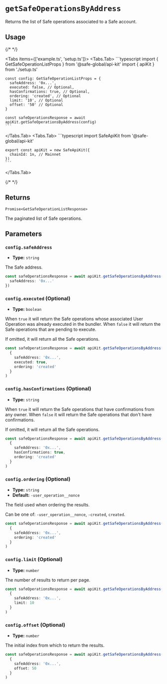 
# `getSafeOperationsByAddress`

Returns the list of Safe operations associated to a Safe account.

## Usage

{/* <!-- vale off --> */}

<Tabs items={['example.ts', 'setup.ts']}>
  <Tabs.Tab>
    ```typescript
    import { GetSafeOperationListProps } from '@safe-global/api-kit'
    import { apiKit } from './setup.ts'

    const config: GetSafeOperationListProps = {
      safeAddress: '0x...',
      executed: false, // Optional,
      hasConfirmations: true, // Optional,
      ordering: 'created', // Optional      
      limit: '10', // Optional
      offset: '50' // Optional
    }

    const safeOperationsResponse = await apiKit.getSafeOperationsByAddress(config)
    ```
  </Tabs.Tab>
  <Tabs.Tab>
    ```typescript
    import SafeApiKit from '@safe-global/api-kit'

    export const apiKit = new SafeApiKit({
      chainId: 1n, // Mainnet
    })
    ```
  </Tabs.Tab>
</Tabs>

{/* <!-- vale on --> */}

## Returns

`Promise<GetSafeOperationListResponse>`

The paginated list of Safe operations.

## Parameters

### `config.safeAddress`

- **Type:** `string`

The Safe address.

```typescript focus=2
const safeOperationsResponse = await apiKit.getSafeOperationsByAddress({
  safeAddress: '0x...'
})
```

### `config.executed` (Optional)

- **Type:** `boolean`

When `true` it will return the Safe operations whose associated User Operation was already executed in the bundler.
When `false` it will return the Safe operations that are pending to execute.

If omitted, it will return all the Safe operations.

```typescript focus=4
const safeOperationsResponse = await apiKit.getSafeOperationsByAddress(
  {
    safeAddress: '0x...',
    executed: true,
    ordering: 'created'
  }
)
```

### `config.hasConfirmations` (Optional)

- **Type:** `string`

When `true` it will return the Safe operations that have confirmations from any owner.
When `false` it will return the Safe operations that don't have confirmations.

If omitted, it will return all the Safe operations.

```typescript focus=4
const safeOperationsResponse = await apiKit.getSafeOperationsByAddress(
  {
    safeAddress: '0x...',
    hasConfirmations: true,
    ordering: 'created'
  }
)
```

### `config.ordering` (Optional)

- **Type:** `string`
- **Default:** `-user_operation__nonce`

The field used when ordering the results.

Can be one of: `-user_operation__nonce`, `-created`, `created`.

```typescript focus=4
const safeOperationsResponse = await apiKit.getSafeOperationsByAddress(
  {
    safeAddress: '0x...',
    ordering: 'created'
  }
)
```

### `config.limit` (Optional)

- **Type:** `number`

The number of results to return per page.

```typescript focus=4
const safeOperationsResponse = await apiKit.getSafeOperationsByAddress(
  {
    safeAddress: '0x...',
    limit: 10
  }
)
```

### `config.offset` (Optional)

- **Type:** `number`

The initial index from which to return the results.

```typescript focus=4
const safeOperationsResponse = await apiKit.getSafeOperationsByAddress(
  {
    safeAddress: '0x...',
    offset: 50
  }
)
```
